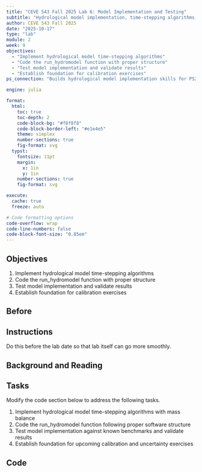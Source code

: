 ```yaml
---
title: "CEVE 543 Fall 2025 Lab 6: Model Implementation and Testing"
subtitle: "Hydrological model implementation, time-stepping algorithms, validation strategies"
author: CEVE 543 Fall 2025
date: "2025-10-17"
type: "lab"
module: 2
week: 9
objectives:
  - "Implement hydrological model time-stepping algorithms"
  - "Code the run_hydromodel function with proper structure"
  - "Test model implementation and validate results"
  - "Establish foundation for calibration exercises"
ps_connection: "Builds hydrological model implementation skills for PS2 Task 1 (implementing and testing the snowmelt-runoff model)"

engine: julia

format:
  html:
    toc: true
    toc-depth: 2
    code-block-bg: "#f8f8f8"
    code-block-border-left: "#e1e4e5"
    theme: simplex
    number-sections: true
    fig-format: svg
  typst:
    fontsize: 11pt
    margin: 
      x: 1in
      y: 1in
    number-sections: true
    fig-format: svg

execute: 
  cache: true
  freeze: auto

# Code formatting options
code-overflow: wrap
code-line-numbers: false
code-block-font-size: "0.85em"
---
```


## Objectives

1. Implement hydrological model time-stepping algorithms
1. Code the run_hydromodel function with proper structure
1. Test model implementation and validate results
1. Establish foundation for calibration exercises

## Before

::: {.callout-important}
## Instructions

Do this before the lab date so that lab itself can go more smoothly.
:::

## Background and Reading

<!-- Content will be added here -->

## Tasks

Modify the code section below to address the following tasks.

1. Implement hydrological model time-stepping algorithms with mass balance
1. Code the run_hydromodel function following proper software structure
1. Test model implementation against known benchmarks and validate results
1. Establish foundation for upcoming calibration and uncertainty exercises

## Code

